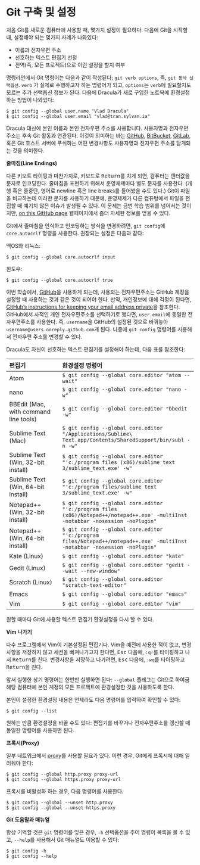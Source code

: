 
# Git 구축 및 설정 {#git-setup}

처음 Git를 새로운 컴퓨터에 사용할 때, 몇가지 설정이 필요하다. 
다음에 Git을 시작할 때, 설정해야 되는 몇가지 사례가 나와있다:


*   이름과 전자우편 주소
*   선호하는 텍스트 편집기 선정
*   전역(즉, 모든 프로젝트)으로 이런 설정을 할지 여부

명령라인에서 Git 명령어는 다음과 같이 작성된다; `git verb options`, 즉, `git 동사 선택옵션`.
`verb` 가 실제로 수행하고자 하는 명령어가 되고, `options`는 `verb`에 필요할지도 모르는 추가 선택옵션 정보가 된다.
다음에 Dracula가 새로 구입한 노트북에 환경설정하는 방법이 나와있다:

```
$ git config --global user.name "Vlad Dracula"
$ git config --global user.email "vlad@tran.sylvan.ia"
```

Dracula 대신에 본인 이름과 본인 전자우편 주소를 사용합니다. 사용자명과 전자우편 주소는 후속 Git 활동과 연관된다.
이것이 의미하는 바는 
[GitHub](https://github.com/),
[BitBucket](https://bitbucket.org/),
[GitLab](https://gitlab.com/), 혹은 Git 호스트 서버에 푸쉬하는 어떤 변경사항도 사용자명과 전자우편 주소를 담게되는 것을 의미한다.

::: {#git-line-ending .rmdcaution}

**줄마침(Line Endings)**

다른 키보트 타이핑과 마찬가지로, 키보드로 <kbd>Return</kbd>를 치게 되면,
컴퓨터는 엔터값을 문자로 인코딩한다.
줄마침을 표현하기 위해서 운영체제마다 별도 문자를 사용한다.
(개행 혹은 줄중단, 영어로 newline 혹은 line breaks를 들어봤을 수도 있다.)
Git이 파일을 비교하는데 이러한 문자를 사용하기 때문에,
운영체제가 다른 컴퓨텅에서 파일을 편집할 때 예기치 않은 이슈가 발생될 수 있다.
이 문제는 금번 학습 범위를 넘어서는 것이지만, [on this GitHub page](https://help.github.com/articles/dealing-with-line-endings/)
웹페이지에서 좀더 자세한 정보를 얻을 수 있다.


Git에서 줄마침을 인식하고 인코딩하는 방식을 변경하려면,
`git config`에 `core.autocrlf` 명령을 사용한다.
권장되는 설정은 다음과 같다:

맥OS와 리눅스:

```
$ git config --global core.autocrlf input
```

윈도우:

```
$ git config --global core.autocrlf true
```
:::

이번 학습에서, [GitHub](https://github.com/)을 사용하게 되는데, 사용되는 전자우편주소는 GitHub 계정을 설정할 때 사용하는 것과 같은 것이 되어야 한다.
만약, 개인정보에 대해 걱정이 된다면, [GitHub's instructions for keeping your email address private][git-privacy]을 참조한다.
GitHub에서 사적인 개인 전자우편주소를 선택하기로 했다면,
`user.email`에 동일한 전자우편주소를 사용한다. 즉, `username`을 GitHub의 설정된 것으로 바꿔놓아 `username@users.noreply.github.com`게 된다.
나중에 `git config` 명령어를 사용해서 전자우편 주소를 변경할 수 있다.

Dracula도 자신이 선호하는 텍스트 편집기를 설정해야 하는데, 다음 표를 참조한다:

| 편집기             | 환경설정 명령어                             |
|:-------------------|:-------------------------------------------------|
| Atom               | `$ git config --global core.editor "atom --wait"`|
| nano               | `$ git config --global core.editor "nano -w"`    |
| BBEdit (Mac, with command line tools) | `$ git config --global core.editor "bbedit -w"`    |
| Sublime Text (Mac) | `$ git config --global core.editor "/Applications/Sublime\ Text.app/Contents/SharedSupport/bin/subl -n -w"` |
| Sublime Text (Win, 32-bit install) | `$ git config --global core.editor "'c:/program files (x86)/sublime text 3/sublime_text.exe' -w"` |
| Sublime Text (Win, 64-bit install) | `$ git config --global core.editor "'c:/program files/sublime text 3/sublime_text.exe' -w"` |
| Notepad++ (Win, 32-bit install)    | `$ git config --global core.editor "'c:/program files (x86)/Notepad++/notepad++.exe' -multiInst -notabbar -nosession -noPlugin"`|
| Notepad++ (Win, 64-bit install)    | `$ git config --global core.editor "'c:/program files/Notepad++/notepad++.exe' -multiInst -notabbar -nosession -noPlugin"`|
| Kate (Linux)       | `$ git config --global core.editor "kate"`       |
| Gedit (Linux)      | `$ git config --global core.editor "gedit --wait --new-window"`   |
| Scratch (Linux)    | `$ git config --global core.editor "scratch-text-editor"`  |
| Emacs              | `$ git config --global core.editor "emacs"`   |
| Vim                | `$ git config --global core.editor "vim"`   |

원할 때마다 Git에 사용할 텍스트 편집기 환경설정을 다시 할 수 있다.

::: {#git-vim .rmdcaution}

**Vim 나가기**

다수 프로그램에서 Vim이 기본설정된 편집기다.
Vim을 예전에 사용한 적이 없고, 변경사항을 저장하지 않고 세션을 빠져나가고자 한다면,
<kbd>Esc</kbd> 다음에, `:q!`를 타이핑하고 나서 <kbd>Return</kbd>를 친다.
변경사항을 저장하고 나가려면, <kbd>Esc</kbd> 다음에, `:wq`를 타이핑하고 <kbd>Return</kbd>을 친다.

:::


앞서 실행한 상기 명령어는 한번만 실행하면 된다: `--global` 플래그는 Git으로 하여금 해당 컴퓨터에 본인 계정의
모든 프로젝트에 환경설정한 것을 사용하도록 한다.

본인이 설정한 환경설정 내용은 언제라도 다음 명령어를 입력하여 확인할 수 있다:

```
$ git config --list
```

원하는 만큼 환경설정을 바꿀 수도 있다: 편집기를 바꾸거나 전자우편주소를 갱신할 때 
동일한 명령어를 사용하면 된다.

::: {#git-proxy .rmdcaution}

**프록시(Proxy)**

일부 네트워크에서 [proxy](https://en.wikipedia.org/wiki/Proxy_server)를 사용할 필요가 있다.
이런 경우, Git에게 프록시에 대해 일러줘야 한다:

```
$ git config --global http.proxy proxy-url
$ git config --global https.proxy proxy-url
```

프록시를 비활성화 하는 경우, 다음 명령어를 사용한다.

```
$ git config --global --unset http.proxy
$ git config --global --unset https.proxy
```

:::


::: {#git-help-manual .rmdcaution}

**Git 도움말과 매뉴얼**

항상 기억할 것은 `git` 명령어를 잊은 경우, `-h` 선택옵션을 주어 명령어 목록을 볼 수 있고, `--help`를 사용해서 Git 매뉴얼도 이용할 수 있다:

```
$ git config -h
$ git config --help
```

:::

[git-privacy]: https://help.github.com/articles/keeping-your-email-address-private/

